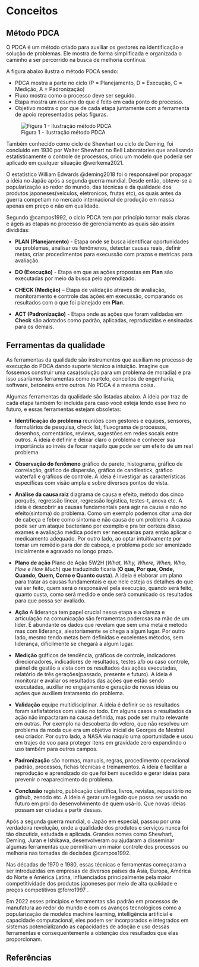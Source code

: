 # Conceitos

## Método PDCA

O PDCA é um método criado para auxiliar os gestores na identificação e solução de problemas. Ele mostra de forma simplificada e organizada o caminho a ser percorrido na busca de melhoria contínua.

A figura abaixo ilustra o método PDCA sendo:

-   PDCA mostra a parte no ciclo (P = Planejamento, D = Execução, C = Medição, A = Padronização)
-   Fluxo mostra como o processo deve ser seguido.
-   Etapa mostra um resumo do que é feito em cada ponto do processo.
-   Objetivo mostra o por que de cada etapa juntamente com a ferramenta de apoio representados pelas figuras.

![Figura 1 - Ilustração método PDCA](images/pdca_chart.png)

Também conhecido como ciclo de Shewhart ou ciclo de Deming, foi concluído em 1930 por Walter Shewhart no Bell Laboratories que analisando estatisticamente o controle de processos, criou um modelo que poderia ser aplicado em qualquer situação @werkema2021.

O estatístico William Edwards @deming2018 foi o responsável por propagar a idéia no Japão após a segunda guerra mundial. Desde então, obteve-se a popularização ao redor do mundo, das técnicas e da qualidade dos produtos japoneses(veículos, eletronicos, frutas etc), os quais antes da guerra competiam no mercado internacional de produção em massa apenas em preço e não em qualidade.

Segundo @campos1992, o ciclo PDCA tem por princípio tornar mais claras e ágeis as etapas no processo de gerenciamento as quais são assim divididas:

-   **PLAN (Planejamento)** - Etapa onde se busca identificar oportunidades ou problemas, analisar os fenômenos, detectar causas reais, definir metas, criar procedimentos para execussão com prazos e metricas para avaliação.

-   **DO (Execução)** - Etapa em que as ações propostas em **Plan** são executadas por meio da busca pelo aprendizado.

-   **CHECK (Medição)** – Etapa de validação através de avaliação, monitoramento e controle das ações em execussão, comparando os resultados com o que foi planejado em **Plan**.

-   **ACT (Padronização)** - Etapa onde as ações que foram validadas em **Check** são adotados como padrão, aplicadas, reproduzidas e ensinadas para os demais.

## Ferramentas da qualidade

As ferramentas da qualidade são instrumentos que auxiliam no processo de execução do PDCA dando suporte técnico a intuição. Imagine que fossemos construir uma casa(solução para um problema de moradia) e pra isso usaríamos ferramentas como martelo, conceitos de engenharia, software, betoneira entre outros. No PDCA é a mesma coisa.

Algumas ferramentas da qualidade são listadas abaixo. A ideia por traz de cada etapa também foi incluída para caso você esteja lendo esse livro no futuro, e essas ferramentas estejam obsoletas:

-   **Identificação do problema** reuniões com gestores e equipes, sensores, formulários de pesquisa, check list, fluxograma de processos, desenhos, comentários, reviews, sugestões em redes socais entre outros. A ideia é definir e deixar claro o problema e conhecer sua importância ao invés de focar naquilo que pode ser um efeito de um real problema.

-   **Observação do fenômeno** gráfico de pareto, histograma, gráfico de correlação, gráfico de dispersão, gráfico de candlestick, gráfico waterfall e gráficos de controle. A ideia é investigar as características específicas com visão ampla e sobre diversos pontos de vista.

-   **Análise da causa raiz** diagrama de causa e efeito, método dos cinco porquês, regressão linear, regressão logística, testes-t, anova etc. A ideia é descobrir as causas fundamentais para agir na causa e não no efeito(sintoma) do problema. Como um exemplo podemos citar uma dor de cabeça e febre como sintoma e não causa de um problema. A causa pode ser um ataque bacteriano por exemplo e pra ter certeza disso, exames e avaliação médica podem ser necessárias para então aplicar o medicamento adequado. Por outro lado, ao optar intuitivamente por tomar um remédio para dor de cabeça, o problema pode ser amenizado inicialmente e agravado no longo prazo.

-   **Plano de ação** Plano de Ação 5W2H (*What, Why, Where, When, Who, How e How Much*) que traduzindo ficaria (**O que, Por que, Onde, Quando, Quem, Como e Quanto custa**). A ideia é elaborar um plano para tratar as causas fundamentais e que nele esteja os detalhes do que vai ser feito, quem será o responsável pela execução, quando será feito, quanto custa, como será medido e onde será comunicado os resultados para que possa ser avaliado.

-   **Ação** A liderança tem papel crucial nessa etapa e a clareza e articulação na comunicação são ferramentas poderosas na mão de um líder. É abundante os dados que revelam que sem uma meta e método mas com liderança, aleatoriamente se chega a algum lugar. Por outro lado, mesmo tendo metas bem definidas e excelentes métodos, sem liderança, dificilmente se chegará a algum lugar.

-   **Medição** gráficos de tendência, gráficos de controle, indicadores direcionadores, indicadores de resultados, testes a/b ou caso controle, painel de gestão a vista com os resultados das ações executadas, relatório de três gerações(passado, presente e futuro). A ideia é monitorar e avaliar os resultados das ações que estão sendo executadas, auxiliar no engajamento e geração de novas ideias ou ações que auxiliem tratamento do problema.

-   **Validação** equipe multidisciplinar. A ideia é definir se os resultados foram safisfatórios com visão no todo. Em alguns casos o resultados da ação não impactaram na causa definida, mas pode ser muito relevante em outras. Por exemplo na descoberta do velcro, que não resolveu um problema da moda que era um objetivo inicial de Georges de Mestral seu criador. Por outro lado, a NASA viu naqulo uma oportunidade e usou em trajes de voo para proteger itens em gravidade zero expandindo o uso também para outros campos.

-   **Padronização** são normas, manuais, regras, procedimento operacional padrão, processos, fichas técnicas e treinamentos. A ideia é facilitar a reprodução e aprendizado do que foi bem sucedido e gerar ideias para prevenir o reaparecimento do problema.

-   **Conclusão** registro, publicação científica, livros, revistas, repositório no github, zenodo etc. A ideia é gerar um legado que possa ser usado no futuro em prol do desenvolvimento de quem usá-lo. Que novas ideias possam ser criadas a partir dessas.

Após a segunda guerra mundial, o Japão em especial, passou por uma verdadeira revolução, onde a qualidade dos produtos e serviços nunca foi tão discutida, estudada e aplicada. Grandes nomes como Shewhart, Deming, Juran e Ishikawa, desenvolveram ou ajudaram a disseminar algumas ferramentas que permitiram um maior controle dos processos ou melhoria nas tomadas de decisões @campos1992.

Nas décadas de 1970 e 1980, essas técnicas e ferramentas começaram a ser introduzidas em empresas de diversos países da Ásia, Europa, América do Norte e América Latina, influenciados principalmente pela maior competitividade dos produtos japoneses por meio de alta qualidade e preços competitivos @ferro1997 .

Em 2022 esses principios e ferramentas são padrão em processos de manufatura ao redor do mundo e com os avanços tecnológicos como a popularização de modelos machine learning, intelligência artificial e capacidade computacional, eles podem ser incorporados e integrados em sistemas potencializando as capacidades de adoção e uso dessas ferramentas e consequentemente a obtenção dos resultados que elas proporcionam.

## Referências {.unnumbered}
